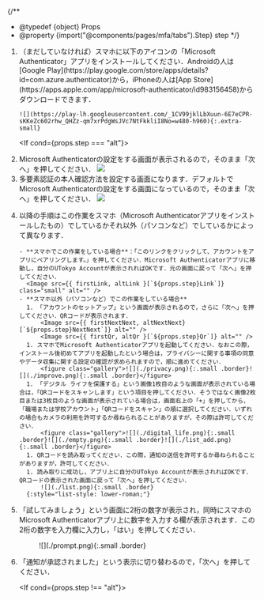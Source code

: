 

{/**
  * @typedef {object} Props
  * @property {import("@components/pages/mfa/tabs").Step} step
  */}

<ol>
  <li>
    <If cond={props.step === "alt"}>（まだしていなければ）</If>スマホに以下のアイコンの「Microsoft Authenticator」アプリをインストールしてください．Androidの人は[Google Play](https://play.google.com/store/apps/details?id=com.azure.authenticator)から，iPhoneの人は[App Store](https://apps.apple.com/app/microsoft-authenticator/id983156458)からダウンロードできます．

    ![](https://play-lh.googleusercontent.com/_1CV99jklLbXuun-6E7eCPR-sKKeZc602rhw_QHZz-qm7xrPdgWsJVc7NtFkkliI8No=w480-h960){:.extra-small}
  </li>

  <If cond={props.step === "alt"}>
    <Fragment>
      <AltAddMethod selection="「Microsoft Authenticator」" />
      <li>
        Microsoft Authenticatorの設定をする画面が表示されるので，そのまま「次へ」を押してください．
        ![](./alt_next.png)
      </li>
    </Fragment>
    <Fragment slot="else">
      <FirstAccess />
      <li>
        多要素認証の本人確認方法を設定する画面になります．デフォルトでMicrosoft Authenticatorの設定をする画面になっているので，そのまま「次へ」を押してください．
        ![](./first_next.png)
      </li>
    </Fragment>
  </If>

  <li>
    以降の手順はこの作業をスマホ（Microsoft Authenticatorアプリをインストールしたもの）でしているかそれ以外（パソコンなど）でしているかによって異なります．

    - **スマホでこの作業をしている場合**：「このリンクをクリックして、アカウントをアプリにペアリングします。」を押してください．Microsoft Authenticatorアプリに移動し，自分のUTokyo Accountが表示されればOKです．元の画面に戻って「次へ」を押してください．
      <Image src={{ firstLink, altLink }[`${props.step}Link`]} class="small" alt="" />
    - **スマホ以外（パソコンなど）でこの作業をしている場合**
      1. 「アカウントのセットアップ」という画面が表示されるので，さらに「次へ」を押してください．QRコードが表示されます．
          <Image src={{ firstNextNext, altNextNext}[`${props.step}NextNext`]} alt="" />
          <Image src={{ firstQr, altQr }[`${props.step}Qr`]} alt="" />
      1. スマホでMicrosoft Authenticatorアプリを起動してください．なおこの際，インストール後初めてアプリを起動したという場合は，プライバシーに関する事項の同意やデータ収集に関する設定の確認が求められますので，順に進めてください．
          <figure class="gallery">![](./privacy.png){:.small .border}![](./improve.png){:.small .border}</figure>
      1. 「デジタル ライフを保護する」という画像1枚目のような画面が表示されている場合は，「QRコードをスキャンします」という項目を押してください．そうではなく画像2枚目または3枚目のような画面が表示されている場合は，画面右上の「+」を押してから，「職場または学校アカウント」「QRコードをスキャン」の順に選択してください．いずれの場合もカメラの利用を許可するか尋ねられることがありますが，その際は許可してください．
          <figure class="gallery">![](./digital_life.png){:.small .border}![](./empty.png){:.small .border}![](./list_add.png){:.small .border}</figure>
      1. QRコードを読み取ってください．この際，通知の送信を許可するか尋ねられることがありますが，許可してください．
      1. 読み取りに成功し，アプリ上に自分のUTokyo Accountが表示されればOKです．QRコードの表示された画面に戻って「次へ」を押してください．
          ![](./list.png){:.small .border}
      {:style="list-style: lower-roman;"}
  </li>

  <li>
    「試してみましょう」という画面に2桁の数字が表示され，同時にスマホのMicrosoft Authenticatorアプリ上に数字を入力する欄が表示されます．この2桁の数字を入力欄に入力し，「はい」を押してください．
    <figure class="gallery"><Image src={{ firstTry, altTry }[`${props.step}Try`]} alt="" />![](./prompt.png){:.small .border}</figure>
  </li>

  <li>
    「通知が承認されました」という表示に切り替わるので，「次へ」を押してください．
    <Image src={{ firstApproved, altApproved }[`${props.step}Approved`]} alt="" />
  </li>

  <If cond={props.step !== "alt"}>
    <FirstEmail />
  </If>
</ol>

